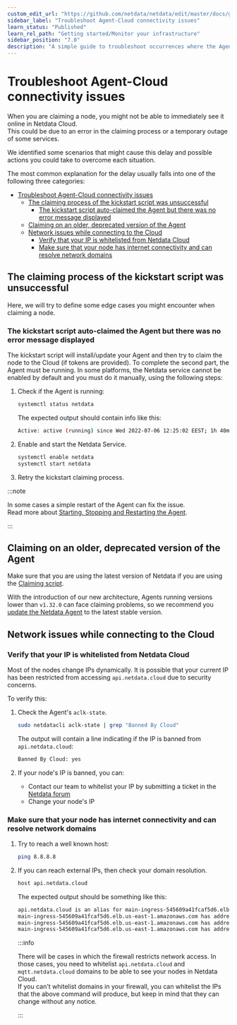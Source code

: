 ```yaml
---
custom_edit_url: "https://github.com/netdata/netdata/edit/master/docs/guides/troubleshoot/troubleshooting-agent-with-cloud-connection.md"
sidebar_label: "Troubleshoot Agent-Cloud connectivity issues"
learn_status: "Published"
learn_rel_path: "Getting started/Monitor your infrastructure"
sidebar_position: "7.0"
description: "A simple guide to troubleshoot occurrences where the Agent is showing as offline after claiming."
---
```



# Troubleshoot Agent-Cloud connectivity issues

When you are claiming a node, you might not be able to immediately see it online in Netdata Cloud.  
This could be due to an error in the claiming process or a temporary outage of some services.

We identified some scenarios that might cause this delay and possible actions you could take to overcome each situation.

The most common explanation for the delay usually falls into one of the following three categories:

- [Troubleshoot Agent-Cloud connectivity issues](#troubleshoot-agent-cloud-connectivity-issues)
  - [The claiming process of the kickstart script was unsuccessful](#the-claiming-process-of-the-kickstart-script-was-unsuccessful)
    - [The kickstart script auto-claimed the Agent but there was no error message displayed](#the-kickstart-script-auto-claimed-the-agent-but-there-was-no-error-message-displayed)
  - [Claiming on an older, deprecated version of the Agent](#claiming-on-an-older-deprecated-version-of-the-agent)
  - [Network issues while connecting to the Cloud](#network-issues-while-connecting-to-the-cloud)
    - [Verify that your IP is whitelisted from Netdata Cloud](#verify-that-your-ip-is-whitelisted-from-netdata-cloud)
    - [Make sure that your node has internet connectivity and can resolve network domains](#make-sure-that-your-node-has-internet-connectivity-and-can-resolve-network-domains)

## The claiming process of the kickstart script was unsuccessful

Here, we will try to define some edge cases you might encounter when claiming a node.

### The kickstart script auto-claimed the Agent but there was no error message displayed

The kickstart script will install/update your Agent and then try to claim the node to the Cloud (if tokens are provided). To
complete the second part, the Agent must be running. In some platforms, the Netdata service cannot be enabled by default
and you must do it manually, using the following steps:

1. Check if the Agent is running:

    ```bash
    systemctl status netdata
    ```

    The expected output should contain info like this:

    ```bash
    Active: active (running) since Wed 2022-07-06 12:25:02 EEST; 1h 40min ago
    ```

2. Enable and start the Netdata Service.

    ```bash
    systemctl enable netdata
    systemctl start netdata
    ```

3. Retry the kickstart claiming process.

:::note

In some cases a simple restart of the Agent can fix the issue.  
Read more about [Starting, Stopping and Restarting the Agent](/docs/getting-started/manage-and-configure/start-stop-or-restart-the-netdata-agent).

:::

## Claiming on an older, deprecated version of the Agent

Make sure that you are using the latest version of Netdata if you are using the [Claiming script](/docs/getting-started/monitor-your-infrastructure/connect-agent-to-cloud#claiming-script).

With the introduction of our new architecture, Agents running versions lower than `v1.32.0` can face claiming problems, so we recommend you [update the Netdata Agent](/docs/installation/update-netdata) to the latest stable version.

## Network issues while connecting to the Cloud

### Verify that your IP is whitelisted from Netdata Cloud

Most of the nodes change IPs dynamically. It is possible that your current IP has been restricted from accessing `api.netdata.cloud` due to security concerns.

To verify this:

1. Check the Agent's `aclk-state`.

    ```bash
    sudo netdatacli aclk-state | grep "Banned By Cloud"
    ```

    The output will contain a line indicating if the IP is banned from `api.netdata.cloud`:

    ```bash
    Banned By Cloud: yes
    ```

2. If your node's IP is banned, you can:

    - Contact our team to whitelist your IP by submitting a ticket in the [Netdata forum](https://community.netdata.cloud/)
    - Change your node's IP

### Make sure that your node has internet connectivity and can resolve network domains

1. Try to reach a well known host:

    ```bash
    ping 8.8.8.8
    ```
  
2. If you can reach external IPs, then check your domain resolution.

    ```bash
    host api.netdata.cloud
    ```

    The expected output should be something like this:

    ```bash
    api.netdata.cloud is an alias for main-ingress-545609a41fcaf5d6.elb.us-east-1.amazonaws.com.
    main-ingress-545609a41fcaf5d6.elb.us-east-1.amazonaws.com has address 54.198.178.11
    main-ingress-545609a41fcaf5d6.elb.us-east-1.amazonaws.com has address 44.207.131.212
    main-ingress-545609a41fcaf5d6.elb.us-east-1.amazonaws.com has address 44.196.50.41
    ```

    :::info

    There will be cases in which the firewall restricts network access. In those cases, you need to whitelist `api.netdata.cloud` and `mqtt.netdata.cloud` domains to be able to see your nodes in Netdata Cloud.  
    If you can't whitelist domains in your firewall, you can whitelist the IPs that the above command will produce, but keep in mind that they can change without any notice.

    :::

